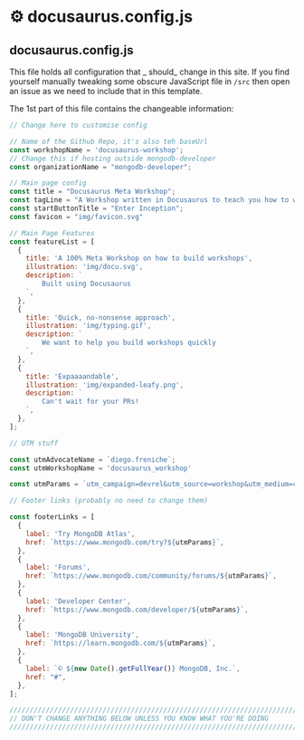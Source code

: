 # ⚙️ docusaurus.config.js

## docusaurus.config.js

This file holds all configuration that _ should_ change in this site. If you find yourself manually tweaking some obscure JavaScript file in `/src` then open an issue as we need to include that in this template.

The 1st part of this file contains the changeable information:

```javascript title="/docusaurus.config.js"
// Change here to customise config

// Name of the Github Repo, it's also teh baseUrl
const workshopName = 'docusaurus-workshop';
// Change this if hosting outside mongodb-developer
const organizationName = "mongodb-developer";

// Main page config
const title = "Docusaurus Meta Workshop";
const tagLine = "A Workshop written in Docusaurus to teach you how to write Workshops using docusaurus";
const startButtonTitle = "Enter Inception";
const favicon = "img/favicon.svg"

// Main Page Features
const featureList = [
  {
    title: 'A 100% Meta Workshop on how to build workshops',
    illustration: 'img/docu.svg',
    description: `
        Built using Docusaurus
    `,
  },
  {
    title: 'Quick, no-nonsense approach',
    illustration: 'img/typing.gif',
    description: `
        We want to help you build workshops quickly
    `,
  },
  {
    title: 'Expaaaandable',
    illustration: 'img/expanded-leafy.png',
    description: `
        Can't wait for your PRs!
    `,
  },
];

// UTM stuff

const utmAdvocateName = `diego.freniche`;
const utmWorkshopName = 'docusaurus_workshop'

const utmParams = `utm_campaign=devrel&utm_source=workshop&utm_medium=cta&utm_content=${utmWorkshopName}&utm_term=${utmAdvocateName}`;

// Footer links (probably no need to change them)

const footerLinks = [
  {
    label: 'Try MongoDB Atlas',
    href: `https://www.mongodb.com/try?${utmParams}`,
  },
  {
    label: 'Forums',
    href: `https://www.mongodb.com/community/forums/${utmParams}`,
  },
  {
    label: 'Developer Center',
    href: `https://www.mongodb.com/developer/${utmParams}`,
  },
  {
    label: 'MongoDB University',
    href: `https://learn.mongodb.com/${utmParams}`,
  },
  {
    label: `© ${new Date().getFullYear()} MongoDB, Inc.`,
    href: "#",
  },
];

///////////////////////////////////////////////////////////////////////////////
// DON'T CHANGE ANYTHING BELOW UNLESS YOU KNOW WHAT YOU'RE DOING             //
///////////////////////////////////////////////////////////////////////////////
```
